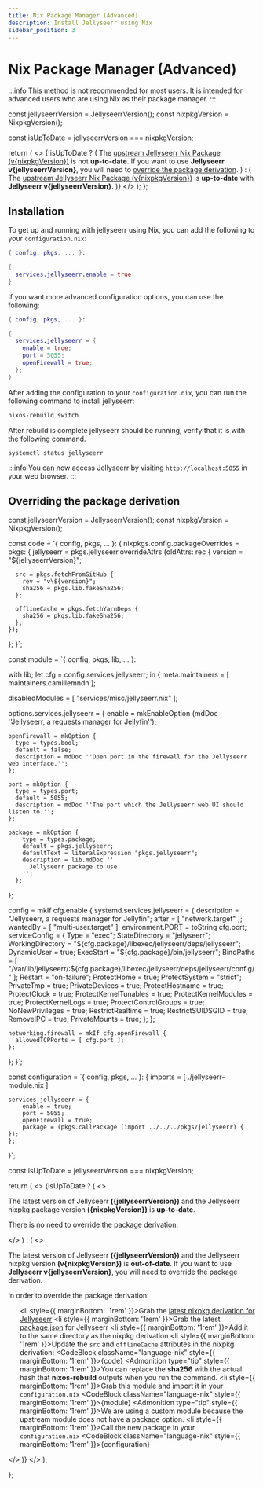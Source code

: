```yaml
---
title: Nix Package Manager (Advanced)
description: Install Jellyseerr using Nix
sidebar_position: 3
---
```



# Nix Package Manager (Advanced)
:::info
This method is not recommended for most users. It is intended for advanced users who are using Nix as their package manager.
:::

  const jellyseerrVersion = JellyseerrVersion();
  const nixpkgVersion = NixpkgVersion();

  const isUpToDate = jellyseerrVersion === nixpkgVersion;

  return (
    <>
      {!isUpToDate ? (
        <Admonition type="warning">
          The <a href="https://github.com/NixOS/nixpkgs/blob/nixos-unstable/pkgs/servers/jellyseerr/default.nix#L14">upstream Jellyseerr Nix Package (v{nixpkgVersion})</a> is not <b>up-to-date</b>. If you want to use <b>Jellyseerr v{jellyseerrVersion}</b>, you will need to <a href="#overriding-the-package-derivation">override the package derivation</a>.
        </Admonition>
      ) : (
        <Admonition type="success">
          The <a href="https://github.com/NixOS/nixpkgs/blob/nixos-unstable/pkgs/servers/jellyseerr/default.nix#L14">upstream Jellyseerr Nix Package (v{nixpkgVersion})</a> is <b>up-to-date</b> with <b>Jellyseerr v{jellyseerrVersion}</b>.
        </Admonition>
      )}
    </>
  );
};

<VersionMismatchWarning />

## Installation
To get up and running with jellyseerr using Nix, you can add the following to your `configuration.nix`:

```nix
{ config, pkgs, ... }:

{
  services.jellyseerr.enable = true;
}
```

If you want more advanced configuration options, you can use the following:

```nix
{ config, pkgs, ... }:

{
  services.jellyseerr = {
    enable = true;
    port = 5055;
    openFirewall = true;
  };
}
```

After adding the configuration to your `configuration.nix`, you can run the following command to install jellyseerr:

```bash
nixos-rebuild switch
```
After rebuild is complete jellyseerr should be running, verify that it is with the following command.
```bash
systemctl status jellyseerr
```

:::info
You can now access Jellyseerr by visiting `http://localhost:5055` in your web browser.
:::




## Overriding the package derivation
  const jellyseerrVersion = JellyseerrVersion();
  const nixpkgVersion = NixpkgVersion();

  const code = `{ config, pkgs, ... }:
{
  nixpkgs.config.packageOverrides = pkgs: {
    jellyseerr = pkgs.jellyseerr.overrideAttrs (oldAttrs: rec {
      version = "${jellyseerrVersion}";

      src = pkgs.fetchFromGitHub {
        rev = "v\${version}";
        sha256 = pkgs.lib.fakeSha256;
      };

      offlineCache = pkgs.fetchYarnDeps {
        sha256 = pkgs.lib.fakeSha256;
      };
    });
  };
}`;

  const module = `{ config, pkgs, lib, ... }:

with lib;
let
  cfg = config.services.jellyseerr;
in
{
  meta.maintainers = [ maintainers.camillemndn ];

  disabledModules = [ "services/misc/jellyseerr.nix" ];

  options.services.jellyseerr = {
    enable = mkEnableOption (mdDoc ''Jellyseerr, a requests manager for Jellyfin'');

    openFirewall = mkOption {
      type = types.bool;
      default = false;
      description = mdDoc ''Open port in the firewall for the Jellyseerr web interface.'';
    };

    port = mkOption {
      type = types.port;
      default = 5055;
      description = mdDoc ''The port which the Jellyseerr web UI should listen to.'';
    };

    package = mkOption {
        type = types.package;
        default = pkgs.jellyseerr;
        defaultText = literalExpression "pkgs.jellyseerr";
        description = lib.mdDoc ''
          Jellyseerr package to use.
        '';
      };
  };

  config = mkIf cfg.enable {
    systemd.services.jellyseerr = {
      description = "Jellyseerr, a requests manager for Jellyfin";
      after = [ "network.target" ];
      wantedBy = [ "multi-user.target" ];
      environment.PORT = toString cfg.port;
      serviceConfig = {
        Type = "exec";
        StateDirectory = "jellyseerr";
        WorkingDirectory = "\${cfg.package}/libexec/jellyseerr/deps/jellyseerr";
        DynamicUser = true;
        ExecStart = "\${cfg.package}/bin/jellyseerr";
        BindPaths = [ "/var/lib/jellyseerr/:\${cfg.package}/libexec/jellyseerr/deps/jellyseerr/config/" ];
        Restart = "on-failure";
        ProtectHome = true;
        ProtectSystem = "strict";
        PrivateTmp = true;
        PrivateDevices = true;
        ProtectHostname = true;
        ProtectClock = true;
        ProtectKernelTunables = true;
        ProtectKernelModules = true;
        ProtectKernelLogs = true;
        ProtectControlGroups = true;
        NoNewPrivileges = true;
        RestrictRealtime = true;
        RestrictSUIDSGID = true;
        RemoveIPC = true;
        PrivateMounts = true;
      };
    };

    networking.firewall = mkIf cfg.openFirewall {
      allowedTCPPorts = [ cfg.port ];
    };
  };
}`;

  const configuration = `{ config, pkgs, ... }:
{
    imports = [ ./jellyseerr-module.nix ]

    services.jellyseerr = {
        enable = true;
        port = 5055;
        openFirewall = true;
        package = (pkgs.callPackage (import ../../../pkgs/jellyseerr) { });
    };
}`;

  const isUpToDate = jellyseerrVersion === nixpkgVersion;

  return (
    <>
      {isUpToDate ? (
        <>
          <p>The latest version of Jellyseerr <strong>({jellyseerrVersion})</strong> and the Jellyseerr nixpkg package version <strong>({nixpkgVersion})</strong> is <strong>up-to-date</strong>.</p>
          <p>There is no need to override the package derivation.</p>
        </>
      ) : (
        <>
          <p>The latest version of Jellyseerr <strong>({jellyseerrVersion})</strong> and the Jellyseerr nixpkg version <strong>(v{nixpkgVersion})</strong> is <strong>out-of-date</strong>.
          If you want to use <b>Jellyseerr v{jellyseerrVersion}</b>, you will need to override the package derivation.</p>
          <p>In order to override the package derivation:</p>
          <ol>
            <li style={{ marginBottom: '1rem' }}>Grab the <a href="https://raw.githubusercontent.com/NixOS/nixpkgs/nixos-unstable/pkgs/servers/jellyseerr/default.nix">latest nixpkg derivation for Jellyseerr</a></li>
            <li style={{ marginBottom: '1rem' }}>Grab the latest <a href="https://raw.githubusercontent.com/Fallenbagel/jellyseerr/main/package.json">package.json</a> for Jellyseerr</li>
            <li style={{ marginBottom: '1rem' }}>Add it to the same directory as the nixpkg derivation</li>
            <li style={{ marginBottom: '1rem' }}>Update the `src` and `offlineCache` attributes in the nixpkg derivation:</li>
            <CodeBlock className="language-nix" style={{ marginBottom: '1rem' }}>{code}</CodeBlock>
            <Admonition type="tip" style={{ marginBottom: '1rem' }}>You can replace the <b>sha256</b> with the actual hash that <b>nixos-rebuild</b> outputs when you run the command.</Admonition>
            <li style={{ marginBottom: '1rem' }}>Grab this module and import it in your `configuration.nix`</li>
            <CodeBlock className="language-nix" style={{ marginBottom: '1rem' }}>{module}</CodeBlock>
            <Admonition type="tip" style={{ marginBottom: '1rem' }}>We are using a custom module because the upstream module does not have a package option.</Admonition>
            <li style={{ marginBottom: '1rem' }}>Call the new package in your `configuration.nix`</li>
            <CodeBlock className="language-nix" style={{ marginBottom: '1rem' }}>{configuration}</CodeBlock>
          </ol>
        </>
      )}
    </>
  );

};

<VersionMatch />

